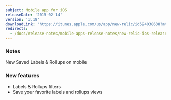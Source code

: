 ```yaml
---
subject: Mobile app for iOS
releaseDate: '2015-02-14'
version: '3.18'
downloadLink: 'https://itunes.apple.com/us/app/new-relic/id594038638?mt=8'
redirects:
  - /docs/release-notes/mobile-apps-release-notes/new-relic-ios-release-notes/new-relic-ios-318
---
```


### Notes

New Saved Labels & Rollups on mobile

### New features

* Labels & Rollups filters
* Save your favorite labels and rollups views
